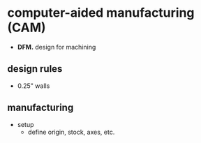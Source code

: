 # computer-aided manufacturing (CAM)

- **DFM.** design for machining

## design rules
- 0.25" walls

## manufacturing
- setup
    - define origin, stock, axes, etc.